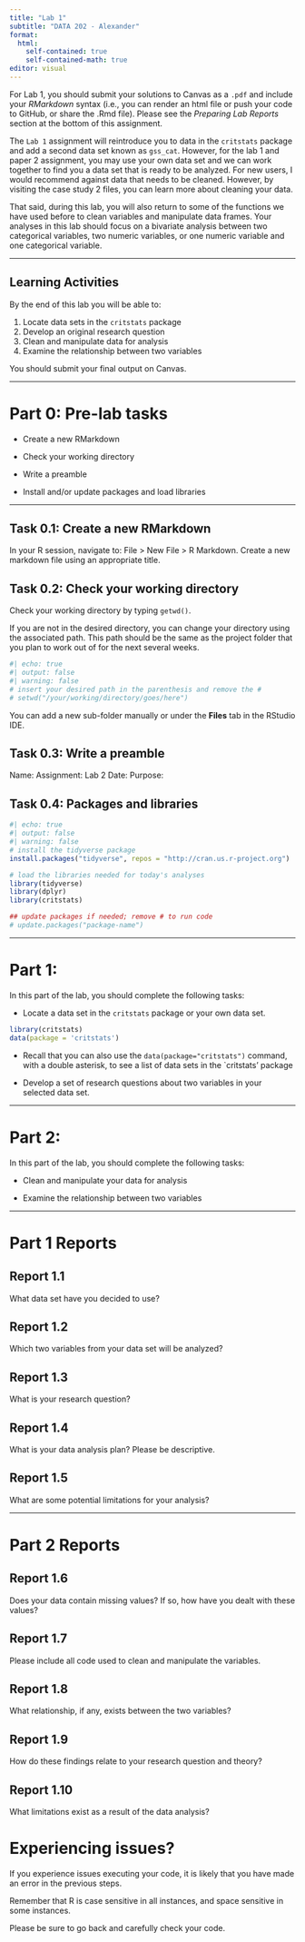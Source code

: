 ```yaml
---
title: "Lab 1"
subtitle: "DATA 202 - Alexander"
format: 
  html:
    self-contained: true
    self-contained-math: true
editor: visual
---
```


For Lab 1, you should submit your solutions to Canvas as a `.pdf` and include your *RMarkdown* syntax (i.e., you can render an html file or push your code to GitHub, or share the .Rmd file). Please see the *Preparing Lab Reports* section at the bottom of this assignment.

The `Lab 1` assignment will reintroduce you to data in the `critstats` package and add a second data set known as `gss_cat`. However, for the lab 1 and paper 2 assignment, you may use your own data set and we can work together to find you a data set that is ready to be analyzed. For new users, I would recommend against data that needs to be cleaned. However, by visiting the case study 2 files, you can learn more about cleaning your data.

That said, during this lab, you will also return to some of the functions we have used before to clean variables and manipulate data frames. Your analyses in this lab should focus on a bivariate analysis between two categorical variables, two numeric variables, or one numeric variable and one categorical variable.

------------------------------------------------------------------------

## Learning Activities

By the end of this lab you will be able to:

1.  Locate data sets in the `critstats` package
2.  Develop an original research question
3.  Clean and manipulate data for analysis
4.  Examine the relationship between two variables

You should submit your final output on Canvas.

------------------------------------------------------------------------

# Part 0: Pre-lab tasks

-   Create a new RMarkdown

-   Check your working directory

-   Write a preamble

-   Install and/or update packages and load libraries

------------------------------------------------------------------------

## Task 0.1: Create a new RMarkdown

In your R session, navigate to: File \> New File \> R Markdown. Create a new markdown file using an appropriate title.

## Task 0.2: Check your working directory

Check your working directory by typing `getwd()`.

If you are not in the desired directory, you can change your directory using the associated path. This path should be the same as the project folder that you plan to work out of for the next several weeks.

```r
#| echo: true
#| output: false
#| warning: false
# insert your desired path in the parenthesis and remove the #
# setwd("/your/working/directory/goes/here") 
```

You can add a new sub-folder manually or under the **Files** tab in the RStudio IDE.

## Task 0.3: Write a preamble

Name: <include your full name>
Assignment: Lab 2
Date: <here you may want to add a date>
Purpose: <insert the goals or purpose of the RScript>

## Task 0.4: Packages and libraries

```r
#| echo: true
#| output: false
#| warning: false
# install the tidyverse package
install.packages("tidyverse", repos = "http://cran.us.r-project.org")

# load the libraries needed for today's analyses
library(tidyverse)
library(dplyr)
library(critstats)

## update packages if needed; remove # to run code
# update.packages("package-name")
```

------------------------------------------------------------------------

# Part 1:

In this part of the lab, you should complete the following tasks:

-   Locate a data set in the `critstats` package or your own data set.

```r
library(critstats)
data(package = 'critstats')
```

-   Recall that you can also use the `data(package="critstats")` command, with a double asterisk, to see a list of data sets in the \`critstats' package

-   Develop a set of research questions about two variables in your selected data set.

------------------------------------------------------------------------

# Part 2:

In this part of the lab, you should complete the following tasks:

-   Clean and manipulate your data for analysis

-   Examine the relationship between two variables

------------------------------------------------------------------------

# Part 1 Reports

## Report 1.1

What data set have you decided to use?

## Report 1.2

Which two variables from your data set will be analyzed?

## Report 1.3

What is your research question?

## Report 1.4

What is your data analysis plan? Please be descriptive.

## Report 1.5

What are some potential limitations for your analysis?

------------------------------------------------------------------------

# Part 2 Reports

## Report 1.6

Does your data contain missing values? If so, how have you dealt with these values?

## Report 1.7

Please include all code used to clean and manipulate the variables.

## Report 1.8

What relationship, if any, exists between the two variables?

## Report 1.9

How do these findings relate to your research question and theory?

## Report 1.10

What limitations exist as a result of the data analysis?

# Experiencing issues?

If you experience issues executing your code, it is likely that you have made an error in the previous steps.

Remember that R is case sensitive in all instances, and space sensitive in some instances.

Please be sure to go back and carefully check your code.
